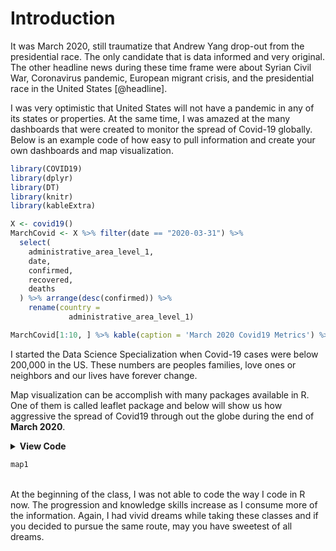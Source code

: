 # Introduction 

It was March 2020, still traumatize that Andrew Yang drop-out from the presidential race. The only candidate that is data informed and very original. The other headline news during these time frame were about Syrian Civil War, Coronavirus pandemic, European migrant crisis, and the presidential race in the United States [@headline]. 

I was very optimistic that United States will not have a pandemic in any of its states or properties. At the same time, I was amazed at the many dashboards that were created to monitor the spread of Covid-19 globally. Below is an example code of how easy to pull information and create your own dashboards and map visualization.

```r
library(COVID19)
library(dplyr)
library(DT)
library(knitr)
library(kableExtra)

X <- covid19()
MarchCovid <- X %>% filter(date == "2020-03-31") %>% 
  select(
    administrative_area_level_1,
    date,
    confirmed,
    recovered,
    deaths
  ) %>% arrange(desc(confirmed)) %>% 
    rename(country = 
             administrative_area_level_1)

MarchCovid[1:10, ] %>% kable(caption = 'March 2020 Covid19 Metrics') %>% kable_styling()
```
I started the Data Science Specialization when Covid-19 cases were below 200,000 in the US. These numbers are peoples families, love ones or neighbors and our lives have forever change.  

Map visualization can be accomplish with many packages available in R.  One of them is called leaflet package and below will show us how aggressive the spread of Covid19 through out the globe during the end of **March 2020**. 

<details><summary>**View Code**</summary>


```r
library(leaflet)
library(viridisLite)
library(viridis)

mapVisData <- X %>% filter(date == "2020-03-31") %>%    
    rename(country=administrative_area_level_1)  %>% 
    select(country,
          date,
          longitude,
          latitude,
          confirmed,
          recovered,
          deaths)
CountryColor <- colorFactor(viridis(76), mapVisData$country)

map1 <- leaflet(data = mapVisData) %>% addTiles() %>% 
          setView(lng = 26.8206,
                lat = 30.8025,
                zoom = 2) %>% 
          addCircleMarkers(
             ~ longitude,
             ~ latitude,
             popup = paste(
               "Country: ",prettyNum(mapVisData$country, big.mark = ","), 
               "<br>",
               "Confirmed: ",prettyNum(mapVisData$confirmed, big.mark = ","), 
               "<br>",
               "Recovered: ", prettyNum(mapVisData$recovered, big.mark = ","), 
               "<br>",
               "Deaths: ", prettyNum(mapVisData$deaths, big.mark = ",")),
             weight = 1,
             radius = ~ sqrt(confirmed)*.1,
             stroke = FALSE,
             fillOpacity = .7,
             fillColor = ~CountryColor(country)
        ) 
```
</details>

```r
map1
```

<br>
At the beginning of the class, I was not able to code the way I code in R now. The progression and knowledge skills increase as I consume more of the information. Again, I had vivid dreams while taking these classes and if you decided to pursue the same route, may you have sweetest of all dreams. 


